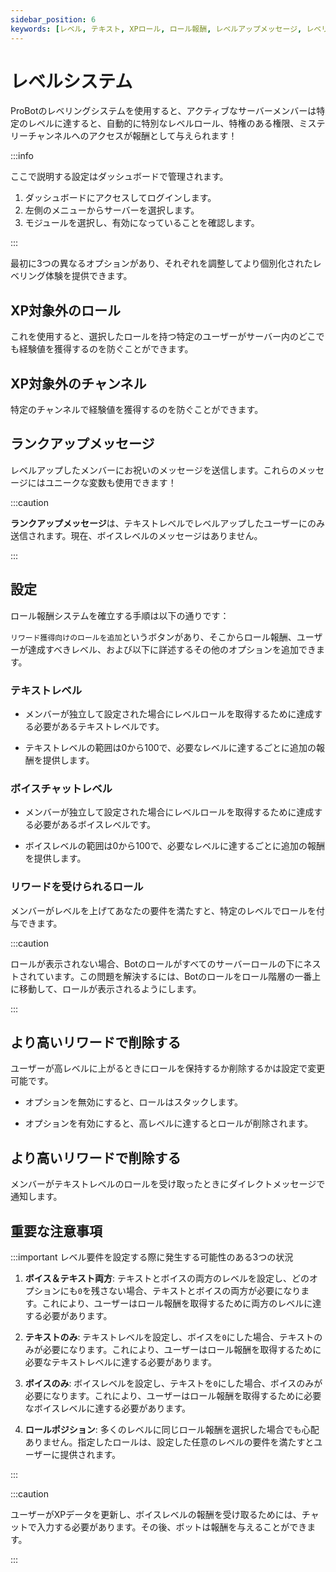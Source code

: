 ```yaml
---
sidebar_position: 6
keywords: [レベル, テキスト, XPロール, ロール報酬, レベルアップメッセージ, レベリング機能, レベリング] 
---
```


# レベルシステム

ProBotのレベリングシステムを使用すると、アクティブなサーバーメンバーは特定のレベルに達すると、自動的に特別なレベルロール、特権のある権限、ミステリーチャンネルへのアクセスが報酬として与えられます！

:::info

ここで説明する設定はダッシュボードで管理されます。

1. ダッシュボードにアクセスしてログインします。
2. 左側のメニューからサーバーを選択します。
3. モジュールを選択し、有効になっていることを確認します。

:::

最初に3つの異なるオプションがあり、それぞれを調整してより個別化されたレベリング体験を提供できます。

## XP対象外のロール

これを使用すると、選択したロールを持つ特定のユーザーがサーバー内のどこでも経験値を獲得するのを防ぐことができます。

## XP対象外のチャンネル

特定のチャンネルで経験値を獲得するのを防ぐことができます。

## ランクアップメッセージ

レベルアップしたメンバーにお祝いのメッセージを送信します。これらのメッセージにはユニークな変数も使用できます！

:::caution

**ランクアップメッセージ**は、テキストレベルでレベルアップしたユーザーにのみ送信されます。現在、ボイスレベルのメッセージはありません。

:::

## 設定

ロール報酬システムを確立する手順は以下の通りです：

`リワード獲得向けのロールを追加`というボタンがあり、そこからロール報酬、ユーザーが達成すべきレベル、および以下に詳述するその他のオプションを追加できます。

### テキストレベル

- メンバーが独立して設定された場合にレベルロールを取得するために達成する必要があるテキストレベルです。

- テキストレベルの範囲は0から100で、必要なレベルに達するごとに追加の報酬を提供します。

### ボイスチャットレベル

- メンバーが独立して設定された場合にレベルロールを取得するために達成する必要があるボイスレベルです。

- ボイスレベルの範囲は0から100で、必要なレベルに達するごとに追加の報酬を提供します。

### リワードを受けられるロール

メンバーがレベルを上げてあなたの要件を満たすと、特定のレベルでロールを付与できます。

:::caution

ロールが表示されない場合、Botのロールがすべてのサーバーロールの下にネストされています。この問題を解決するには、Botのロールをロール階層の一番上に移動して、ロールが表示されるようにします。

:::

## より高いリワードで削除する

ユーザーが高レベルに上がるときにロールを保持するか削除するかは設定で変更可能です。

- オプションを無効にすると、ロールはスタックします。

- オプションを有効にすると、高レベルに達するとロールが削除されます。

## より高いリワードで削除する

メンバーがテキストレベルのロールを受け取ったときにダイレクトメッセージで通知します。

## 重要な注意事項

:::important レベル要件を設定する際に発生する可能性のある3つの状況

1. **ボイス＆テキスト両方**: テキストとボイスの両方のレベルを設定し、どのオプションにも`0`を残さない場合、テキストとボイスの両方が必要になります。これにより、ユーザーはロール報酬を取得するために両方のレベルに達する必要があります。

2. **テキストのみ**: テキストレベルを設定し、ボイスを`0`にした場合、テキストのみが必要になります。これにより、ユーザーはロール報酬を取得するために必要なテキストレベルに達する必要があります。

3. **ボイスのみ**: ボイスレベルを設定し、テキストを`0`にした場合、ボイスのみが必要になります。これにより、ユーザーはロール報酬を取得するために必要なボイスレベルに達する必要があります。

4. **ロールポジション**: 多くのレベルに同じロール報酬を選択した場合でも心配ありません。指定したロールは、設定した任意のレベルの要件を満たすとユーザーに提供されます。

:::

:::caution

ユーザーがXPデータを更新し、ボイスレベルの報酬を受け取るためには、チャットで入力する必要があります。その後、ボットは報酬を与えることができます。

:::

